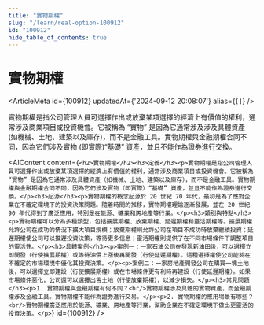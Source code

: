 ```yaml
---
title: "實物期權"
slug: "/learn/real-option-100912"
id: "100912"
hide_table_of_contents: true
---
```



# 實物期權

<ArticleMeta id={100912} updatedAt={'2024-09-12 20:08:07'} alias={`[]`} />
<div className='border-solid border-b border-t-0 my-4 border-[var(--ifm-color-gray-300)]' />

實物期權是指公司管理人員可選擇作出或放棄某項選擇的經濟上有價值的權利，通常涉及商業項目或投資機會。它被稱為 “實物” 是因為它通常涉及涉及具體資產 (如機械、土地、建築以及庫存)，而不是金融工具。實物期權與金融期權合同不同，因為它們涉及實物 (即實際)“基礎” 資產，並且不能作為證券進行交換。

<AIContent content={`<h2>實物期權</h2><h3>定義</h3><p>實物期權是指公司管理人員可選擇作出或放棄某項選擇的經濟上有價值的權利，通常涉及商業項目或投資機會。它被稱為 “實物” 是因為它通常涉及具體資產（如機械、土地、建築以及庫存），而不是金融工具。實物期權與金融期權合同不同，因為它們涉及實物（即實際）“基礎” 資產，並且不能作為證券進行交換。</p><h3>起源</h3><p>實物期權的概念起源於 20 世紀 70 年代，最初是為了應對企業在不確定環境下的投資決策問題。隨着時間的推移，實物期權理論逐漸發展，並在 20 世紀 90 年代得到了廣泛應用，特別是在能源、礦業和房地產等行業。</p><h3>類別與特點</h3><p>實物期權可以分為多種類型，包括擴展期權、放棄期權、延遲期權和靈活期權等。擴展期權允許公司在成功的情況下擴大項目規模；放棄期權則允許公司在項目不成功時放棄繼續投資；延遲期權使公司可以推遲投資決策，等待更多信息；靈活期權則提供了在不同市場條件下調整項目的靈活性。</p><h3>具體案例</h3><p>案例一：一家石油公司在發現新油田後，可以選擇立即開發（行使擴展期權）或等待油價上漲後再開發（行使延遲期權）。這種選擇權使公司能夠在不確定的市場環境中優化其投資決策。</p><p>案例二：一家房地產開發公司在購買一塊土地後，可以選擇立即建設（行使擴展期權）或在市場條件更有利時再建設（行使延遲期權）。如果市場條件惡化，公司還可以選擇出售土地（行使放棄期權），以減少損失。</p><h3>常見問題</h3><p>1. 實物期權與金融期權有何不同？<br/>實物期權涉及具體的實物資產，而金融期權涉及金融工具。實物期權不能作為證券進行交易。</p><p>2. 實物期權的應用場景有哪些？<br/>實物期權廣泛應用於能源、礦業、房地產等行業，幫助企業在不確定環境下做出更靈活的投資決策。</p>`} id={100912} />
